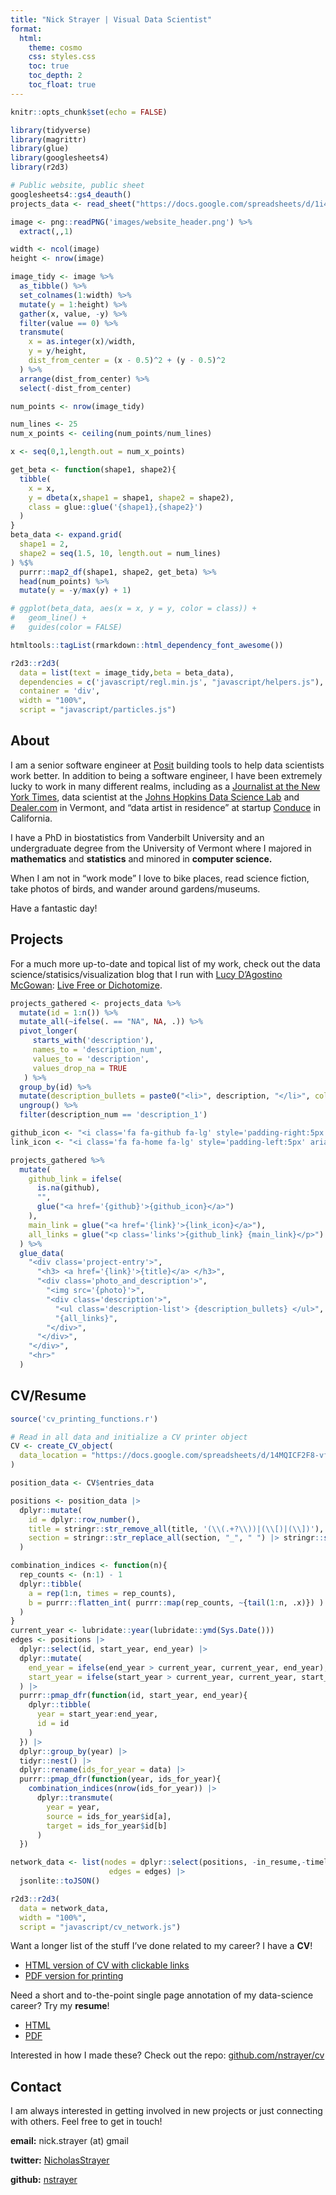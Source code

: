 ```yaml
---
title: "Nick Strayer | Visual Data Scientist"
format:
  html:
    theme: cosmo
    css: styles.css
    toc: true
    toc_depth: 2
    toc_float: true
---
```


```r
knitr::opts_chunk$set(echo = FALSE)

library(tidyverse)
library(magrittr)
library(glue)
library(googlesheets4)
library(r2d3)

# Public website, public sheet
googlesheets4::gs4_deauth()
projects_data <- read_sheet("https://docs.google.com/spreadsheets/d/1i4PobTTNsYJptE9KvMCiYq4oWEZ99WADJWqXVk4zDhE/edit?usp=sharing")

image <- png::readPNG('images/website_header.png') %>% 
  extract(,,1)

width <- ncol(image)
height <- nrow(image)

image_tidy <- image %>% 
  as_tibble() %>% 
  set_colnames(1:width) %>% 
  mutate(y = 1:height) %>% 
  gather(x, value, -y) %>% 
  filter(value == 0) %>% 
  transmute(
    x = as.integer(x)/width,
    y = y/height,
    dist_from_center = (x - 0.5)^2 + (y - 0.5)^2
  ) %>% 
  arrange(dist_from_center) %>% 
  select(-dist_from_center)

num_points <- nrow(image_tidy)

num_lines <- 25
num_x_points <- ceiling(num_points/num_lines)

x <- seq(0,1,length.out = num_x_points)

get_beta <- function(shape1, shape2){
  tibble(
    x = x, 
    y = dbeta(x,shape1 = shape1, shape2 = shape2),
    class = glue::glue('{shape1},{shape2}')
  )
}
beta_data <- expand.grid(
  shape1 = 2,
  shape2 = seq(1.5, 10, length.out = num_lines)
) %$% 
  purrr::map2_df(shape1, shape2, get_beta) %>% 
  head(num_points) %>% 
  mutate(y = -y/max(y) + 1)

# ggplot(beta_data, aes(x = x, y = y, color = class)) +
#   geom_line() +
#   guides(color = FALSE)

htmltools::tagList(rmarkdown::html_dependency_font_awesome())
```



```r
r2d3::r2d3(
  data = list(text = image_tidy,beta = beta_data), 
  dependencies = c('javascript/regl.min.js', "javascript/helpers.js"), 
  container = 'div', 
  width = "100%",
  script = "javascript/particles.js")
```


## About

I am a senior software engineer at [Posit](https://posit.co/) building tools to help data scientists work better. In addition to being a software engineer, I have been extremely lucky to work in many different realms, including as a [Journalist at the New York Times](http://www.nytimes.com/interactive/2016/08/26/us/college-student-migration.html), data scientist at the [Johns Hopkins Data Science Lab](http://jhudatascience.org/) and [Dealer.com](http://www.dealer.com/) in Vermont, and "data artist in residence" at startup [Conduce](https://www.conduce.com/) in California. 

I have a PhD in biostatistics from Vanderbilt University and an undergraduate degree from the University of Vermont where I majored in __mathematics__ and __statistics__ and minored in __computer science.__

When I am not in "work mode" I love to bike places, read science fiction, take photos of birds, and wander around gardens/museums.

Have a fantastic day!


## Projects


For a much more up-to-date and topical list of my work, check out the data science/statisics/visualization blog that I run with [Lucy D'Agostino McGowan](https://www.lucymcgowan.com/): [Live Free or Dichotomize](http://livefreeordichotomize.com/). 

```r
projects_gathered <- projects_data %>% 
  mutate(id = 1:n()) %>% 
  mutate_all(~ifelse(. == "NA", NA, .)) %>% 
  pivot_longer(
     starts_with('description'),
     names_to = 'description_num',
     values_to = 'description',
     values_drop_na = TRUE
   ) %>% 
  group_by(id) %>% 
  mutate(description_bullets = paste0("<li>", description, "</li>", collapse = "\n") ) %>% 
  ungroup() %>% 
  filter(description_num == 'description_1') 

github_icon <- "<i class='fa fa-github fa-lg' style='padding-right:5px' aria-hidden='true'></i>"
link_icon <- "<i class='fa fa-home fa-lg' style='padding-left:5px' aria-hidden='true'></i>"

projects_gathered %>% 
  mutate(
    github_link = ifelse(
      is.na(github), 
      "", 
      glue("<a href='{github}'>{github_icon}</a>")
    ),
    main_link = glue("<a href='{link}'>{link_icon}</a>"),
    all_links = glue("<p class='links'>{github_link} {main_link}</p>")
  ) %>% 
  glue_data(
    "<div class='project-entry'>",
      "<h3> <a href='{link}'>{title}</a> </h3>",
      "<div class='photo_and_description'>",
        "<img src='{photo}'>",
        "<div class='description'>",
          "<ul class='description-list'> {description_bullets} </ul>",
          "{all_links}",
        "</div>",
      "</div>",
    "</div>", 
    "<hr>"
  )
```



## CV/Resume

```r
source('cv_printing_functions.r')

# Read in all data and initialize a CV printer object
CV <- create_CV_object(
  data_location = "https://docs.google.com/spreadsheets/d/14MQICF2F8-vf8CKPF1m4lyGKO6_thG-4aSwat1e2TWc",  
)

position_data <- CV$entries_data

positions <- position_data |>
  dplyr::mutate(
    id = dplyr::row_number(),
    title = stringr::str_remove_all(title, '(\\(.+?\\))|(\\[)|(\\])'),
    section = stringr::str_replace_all(section, "_", " ") |> stringr::str_to_title()
  )

combination_indices <- function(n){
  rep_counts <- (n:1) - 1
  dplyr::tibble(
    a = rep(1:n, times = rep_counts),
    b = purrr::flatten_int( purrr::map(rep_counts, ~{tail(1:n, .x)}) )
  )
}
current_year <- lubridate::year(lubridate::ymd(Sys.Date()))
edges <- positions |>
  dplyr::select(id, start_year, end_year) |>
  dplyr::mutate(
    end_year = ifelse(end_year > current_year, current_year, end_year),
    start_year = ifelse(start_year > current_year, current_year, start_year)
  ) |>
  purrr::pmap_dfr(function(id, start_year, end_year){
    dplyr::tibble(
      year = start_year:end_year,
      id = id
    )
  }) |>
  dplyr::group_by(year) |>
  tidyr::nest() |>
  dplyr::rename(ids_for_year = data) |>
  purrr::pmap_dfr(function(year, ids_for_year){
    combination_indices(nrow(ids_for_year)) |>
      dplyr::transmute(
        year = year,
        source = ids_for_year$id[a],
        target = ids_for_year$id[b]
      )
  })

network_data <- list(nodes = dplyr::select(positions, -in_resume,-timeline),
                      edges = edges) |>
  jsonlite::toJSON()

```

```r
r2d3::r2d3(
  data = network_data, 
  width = "100%",
  script = "javascript/cv_network.js")
```


Want a longer list of the stuff I've done related to my career? I have a __CV__!

- [HTML version of CV with clickable links](http://nickstrayer.me/cv)
- [PDF version for printing](https://github.com/nstrayer/cv/raw/master/strayer_cv.pdf)


Need a short and to-the-point single page annotation of my data-science career? Try my __resume__!

- [HTML](http://nickstrayer.me/cv/resume.html)
- [PDF](https://github.com/nstrayer/cv/raw/master/strayer_resume.pdf)

Interested in how I made these? Check out the repo: [github.com/nstrayer/cv](https://github.com/nstrayer/cv)


## Contact

I am always interested in getting involved in new projects or just connecting with others. Feel free
to get in touch!

**email:** nick.strayer (at) gmail


**twitter:** <a href="https://twitter.com/NicholasStrayer" target="_blank">NicholasStrayer </a>
   

**github:** <a href="https://github.com/nstrayer" target="_blank">nstrayer </a>

